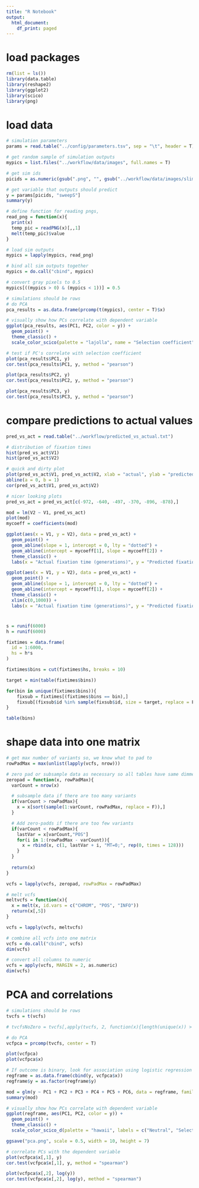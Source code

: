 ```yaml
---
title: "R Notebook"
output:
  html_document:
    df_print: paged
---
```



# load packages
```r
rm(list = ls())
library(data.table)
library(reshape2)
library(ggplot2)
library(scico)
library(png)
```

# load data
```r
# simulation parameters
params = read.table("../config/parameters.tsv", sep = "\t", header = T)

# get random sample of simulation outputs
mypics = list.files("../workflow/data/images", full.names = T)

# get sim ids
picids = as.numeric(gsub(".png", "", gsub("../workflow/data/images/slim_", "", mypics)))

# get variable that outputs should predict 
y = params[picids, "sweepS"]
summary(y)

# define function for reading pngs,
read_png = function(x){
  print(x)
  temp_pic = readPNG(x)[,,1]
  melt(temp_pic)$value
}

# load sim outputs
mypics = lapply(mypics, read_png)

# bind all sim outputs together
mypics = do.call("cbind", mypics)

# convert gray pixels to 0.5
mypics[((mypics > 0) & (mypics < 1))] = 0.5

# simulations should be rows
# do PCA
pca_results = as.data.frame(prcomp(t(mypics), center = T)$x)

# visually show how PCs correlate with dependent variable
ggplot(pca_results, aes(PC1, PC2, color = y)) +
  geom_point() +
  theme_classic() +
  scale_color_scico(palette = "lajolla", name = "Selection coefficient")

# test if PC's correlate with selection coefficient
plot(pca_results$PC1, y)
cor.test(pca_results$PC1, y, method = "pearson")

plot(pca_results$PC2, y)
cor.test(pca_results$PC2, y, method = "pearson")

plot(pca_results$PC3, y)
cor.test(pca_results$PC3, y, method = "pearson")
```

# compare predictions to actual values
```r
pred_vs_act = read.table("../workflow/predicted_vs_actual.txt")

# distribution of fixation times
hist(pred_vs_act$V1)
hist(pred_vs_act$V2)

# quick and dirty plot
plot(pred_vs_act$V1, pred_vs_act$V2, xlab = "actual", ylab = "predicted")
abline(a = 0, b = 1)
cor(pred_vs_act$V1, pred_vs_act$V2)

# nicer looking plots
pred_vs_act = pred_vs_act[c(-972, -640, -497, -370, -896, -878),]

mod = lm(V2 ~ V1, pred_vs_act)
plot(mod)
mycoeff = coefficients(mod)

ggplot(aes(x = V1, y = V2), data = pred_vs_act) +
  geom_point() +
  geom_abline(slope = 1, intercept = 0, lty = "dotted") +
  geom_abline(intercept = mycoeff[1], slope = mycoeff[2]) +
  theme_classic() +
  labs(x = "Actual fixation time (generations)", y = "Predicted fixation time (generations)")

ggplot(aes(x = V1, y = V2), data = pred_vs_act) +
  geom_point() +
  geom_abline(slope = 1, intercept = 0, lty = "dotted") +
  geom_abline(intercept = mycoeff[1], slope = mycoeff[2]) +
  theme_classic() +
  xlim(c(0,1000)) + 
  labs(x = "Actual fixation time (generations)", y = "Predicted fixation time (generations)")

```

#
```r
s = runif(6000)
h = runif(6000)

fixtimes = data.frame(
  id = 1:6000,
  hs = h*s
)

fixtimes$bins = cut(fixtimes$hs, breaks = 10)

target = min(table(fixtimes$bins))

for(bin in unique(fixtimes$bins)){
    fixsub = fixtimes[(fixtimes$bins == bin),]
    fixsub[(fixsub$id %in% sample(fixsub$id, size = target, replace = F)),]
}

table(bins)


```

# shape data into one matrix
```r
# get max number of variants so, we know what to pad to
rowPadMax = max(unlist(lapply(vcfs, nrow)))

# zero pad or subsample data as necessary so all tables have same dimmensions
zeropad = function(x, rowPadMax){
  varCount = nrow(x)

  # subsample data if there are too many variants
  if(varCount > rowPadMax){
    x = x[sort(sample(1:varCount, rowPadMax, replace = F)),]
  }

  # Add zero-padds if there are too few variants
  if(varCount < rowPadMax){
    lastVar = x[varCount,"POS"]
    for(i in 1:(rowPadMax - varCount)){
      x = rbind(x, c(1, lastVar + i, "MT=0;", rep(0, times = 128)))
    }
  }
  
  return(x)
}

vcfs = lapply(vcfs, zeropad, rowPadMax = rowPadMax)

# melt vcfs
meltvcfs = function(x){
  x = melt(x, id.vars = c("CHROM", "POS", "INFO"))
  return(x[,5])
}

vcfs = lapply(vcfs, meltvcfs)

# combine all vcfs into one matrix
vcfs = do.call("cbind", vcfs)
dim(vcfs)

# convert all columns to numeric
vcfs = apply(vcfs, MARGIN = 2, as.numeric)
dim(vcfs)
```

# PCA and correlations
```r
# simulations should be rows
tvcfs = t(vcfs)

# tvcfsNoZero = tvcfs[,apply(tvcfs, 2, function(x){length(unique(x)) > 1})]

# do PCA
vcfpca = prcomp(tvcfs, center = T)

plot(vcfpca)
plot(vcfpca$x)

# If outcome is binary, look for association using logistic regression
regframe = as.data.frame(cbind(y, vcfpca$x))
regframe$y = as.factor(regframe$y)

mod = glm(y ~ PC1 + PC2 + PC3 + PC4 + PC5 + PC6, data = regframe, family = "binomial")
summary(mod)

# visually show how PCs correlate with dependent variable
ggplot(regframe, aes(PC1, PC2, color = y)) +
  geom_point() +
  theme_classic() +
  scale_color_scico_d(palette = "hawaii", labels = c("Neutral", "Selective sweep"), name = "Simulation")

ggsave("pca.png", scale = 0.5, width = 10, height = 7)

# correlate PCs with the dependent variable
plot(vcfpca$x[,1], y)
cor.test(vcfpca$x[,1], y, method = "spearman")

plot(vcfpca$x[,2], log(y))
cor.test(vcfpca$x[,2], log(y), method = "spearman")
```

